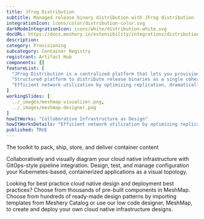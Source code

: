 ```yaml
---
title: Jfrog Distribution
subtitle: Managed release binary distribution with JFrog distribution
integrationIcon: icons/color/distribution-color.svg
darkModeIntegrationIcon: icons/white/distribution-white.svg
docURL: https://docs.meshery.io/extensibility/integrations/distribution
description: 
category: Provisioning
subcategory: Container Registry
registrant: Artifact Hub
components: []
featureList: [
  "JFrog Distribution is a centralized platform that lets you provision software release distribution",
  "Structured platform to distribute release binaries as a single coherent release bundle.",
  "Efficient network utilization by optimizing replication, dramatically reducing network load and release bundle synchronization time from source Artifactory to target instance or Edge node."
]
workingSlides: [
  ../_images/meshmap-visualizer.png,
  ../_images/meshmap-designer.png
]
howItWorks: "Collaborative Infrastructure as Design"
howItWorksDetails: "Efficient network utilization by optimizing replication, dramatically reducing network load and release bundle synchronization time from source Artifactory to target instance or Edge node."
published: TRUE
---
```

<p>
The toolkit to pack, ship, store, and deliver container content
</p>
<p>
    Collaboratively and visually diagram your cloud native infrastructure with GitOps-style pipeline integration. Design, test, and manage configuration your Kubernetes-based, containerized applications as a visual topology.
</p>
<p>
    Looking for best practice cloud native design and deployment best practices? Choose from thousands of pre-built components in MeshMap. Choose from hundreds of ready-made design patterns by importing templates from Meshery Catalog or use our low code designer, MeshMap, to create and deploy your own cloud native infrastructure designs.
</p>
